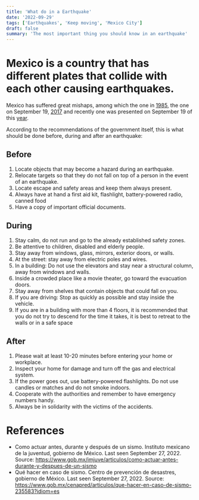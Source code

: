 ```yaml
---
title: 'What do in a Earthquake'
date: '2022-09-29'
tags: ['Earthquakes', 'Keep moving', 'Mexico City']
draft: false
summary: 'The most important thing you should know in an earthquake'
---
```


# Mexico is a country that has different plates that collide with each other causing earthquakes.

Mexico has suffered great mishaps, among which the one in [1985](https://en.wikipedia.org/wiki/1985_Mexico_City_earthquake), the one on September 19, [2017](https://edition.cnn.com/2017/09/19/americas/mexico-earthquake/index.html) and recently one was presented on September 19 of this [year](https://weather.com/news/news/2022-09-22-mexico-earthquake-aftershock-mexico-city-michoacan).

According to the recommendations of the government itself, this is what should be done before, during and after an earthquake:

## Before

1. Locate objects that may become a hazard during an earthquake.
2. Relocate targets so that they do not fall on top of a person in the event of an earthquake.
3. Locate escape and safety areas and keep them always present.
4. Always have at hand a first aid kit, flashlight, battery-powered radio, canned food
5. Have a copy of important official documents.

## During

1. Stay calm, do not run and go to the already established safety zones.
2. Be attentive to children, disabled and elderly people.
3. Stay away from windows, glass, mirrors, exterior doors, or walls.
4. At the street: stay away from electric poles and wires.
5. In a building: Do not use the elevators and stay near a structural column, away from windows and walls.
6. Inside a crowded place like a movie theater, go toward the evacuation doors.
7. Stay away from shelves that contain objects that could fall on you.
8. If you are driving: Stop as quickly as possible and stay inside the vehicle.
9. If you are in a building with more than 4 floors, it is recommended that you do not try to descend for the time it takes, it is best to retreat to the walls or in a safe space

## After

1. Please wait at least 10-20 minutes before entering your home or workplace.
2. Inspect your home for damage and turn off the gas and electrical system.
3. If the power goes out, use battery-powered flashlights. Do not use candles or matches and do not smoke indoors.
4. Cooperate with the authorities and remember to have emergency numbers handy.
5. Always be in solidarity with the victims of the accidents.

# References

- Como actuar antes, durante y después de un sismo. Instituto mexicano de la juventud, gobierno de México. Last seen September 27, 2022. Source: https://www.gob.mx/imjuve/articulos/como-actuar-antes-durante-y-despues-de-un-sismo
- Qué hacer en caso de sismo. Centro de prevención de desastres, gobierno de México. Last seen September 27, 2022. Source: https://www.gob.mx/cenapred/articulos/que-hacer-en-caso-de-sismo-235583?idiom=es
